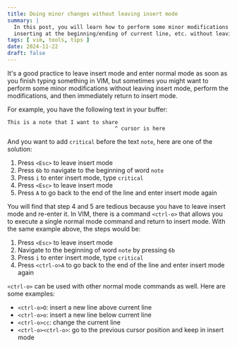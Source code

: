 ```yaml
---
title: Doing minor changes without leaving insert mode
summary: |
  In this post, you will learn how to perform some minor modifications such as inserting new line above/below current line, deleting current line,
  inserting at the beginning/ending of current line, etc. without leaving insert mode.
tags: [ vim, tools, tips ]
date: 2024-11-22
draft: false
---
```


It's a good practice to leave insert mode and enter normal mode as soon as you finish typing something in VIM,
but sometimes you might want to perform some minor modifications without leaving insert mode, perform the modifications,
and then immediately return to insert mode.

For example, you have the following text in your buffer:

```text
This is a note that I want to share
                                  ^ cursor is here
```

And you want to add `critical` before the text `note`, here are one of the solution:

1. Press `<Esc>` to leave insert mode
2. Press `6b` to navigate to the beginning of word `note`
3. Press `i` to enter insert mode, type `critical`
4. Press `<Esc>` to leave insert mode
5. Press `A` to go back to the end of the line and enter insert mode again

You will find that step 4 and 5 are tedious because you have to leave insert mode and re-enter it.
In VIM, there is a command `<ctrl-o>` that allows you to execute a single normal mode command and return to insert mode.
With the same example above, the steps would be:

1. Press `<Esc>` to leave insert mode
2. Navigate to the beginning of word `note` by pressing `6b`
3. Press `i` to enter insert mode, type `critical`
4. Press `<ctrl-o>A` to go back to the end of the line and enter insert mode again

`<ctrl-o>` can be used with other normal mode commands as well. Here are some examples:

- `<ctrl-o>O`: insert a new line above current line
- `<ctrl-o>o`: insert a new line below current line
- `<ctrl-o>cc`: change the current line
- `<ctrl-o><ctrl-o>`: go to the previous cursor position and keep in insert mode
